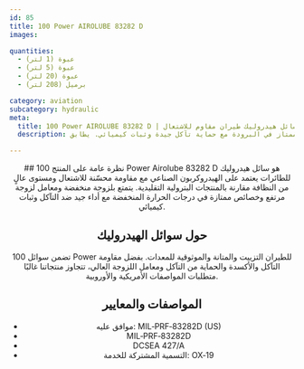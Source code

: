 ```yaml
---
id: 85
title: 100 Power AIROLUBE 83282 D
images:

quantities:
  - عبوة (1 لتر)
  - عبوة (5 لتر)
  - عبوة (20 لتر)
  - برميل (208 لتر)

category: aviation
subcategory: hydraulic
meta:
  title: 100 Power AIROLUBE 83282 D | سائل هيدروليك طيران مقاوم للاشتعال MIL‑PRF‑83282D
  description: سائل هيدروليك للطائرات يعتمد على الهيدروكربون الاصطناعي بمقاومة محسّنة للاشتعال ونظافة عالية، لزوجة منخفضة وأداء ممتاز في البرودة مع حماية تآكل جيدة وثبات كيميائي. يطابق MIL‑PRF‑83282D و DCSEA 427/A.

---
```


<Header>
  ## نظرة عامة على المنتج
  100 Power Airolube 83282 D هو سائل هيدروليك للطائرات يعتمد على الهيدروكربون الصناعي مع مقاومة محسّنة للاشتعال ومستوى عالٍ من النظافة مقارنة بالمنتجات البترولية التقليدية. يتمتع بلزوجة منخفضة ومعامل لزوجة مرتفع وخصائص ممتازة في درجات الحرارة المنخفضة مع أداء جيد ضد التآكل وثبات كيميائي.

  ## حول سوائل الهيدروليك
  تضمن سوائل 100 Power للطيران التزييت والمتانة والموثوقية للمعدات. بفضل مقاومة التآكل والأكسدة والحماية من التآكل ومعامل اللزوجة العالي، تتجاوز منتجاتنا غالبًا متطلبات المواصفات الأمريكية والأوروبية.

  ## المواصفات والمعايير
  - موافق عليه: MIL‑PRF‑83282D (US)
  - MIL‑PRF‑83282D
  - DCSEA 427/A
  - التسمية المشتركة للخدمة: OX‑19

</Header>
